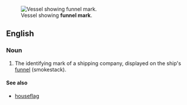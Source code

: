 [[Image:Genco Trader ore carrier.jpg|thumb|Vessel showing '''funnel mark'''.]]
==English==

===Noun===
{{en-noun|head=[[funnel]] [[mark]]}}

# {{nautical}} The identifying mark of a shipping company, displayed on the ship's [[funnel]] (smokestack).

====See also====
*[[houseflag]]